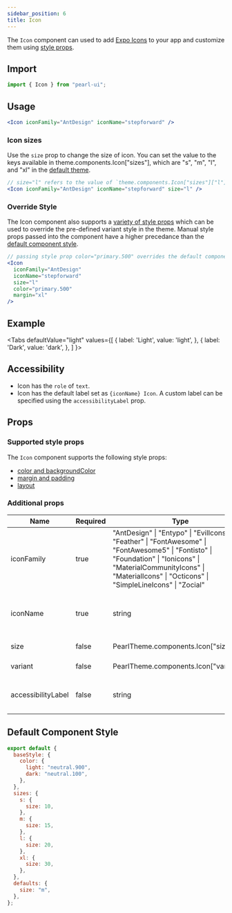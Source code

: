 ```yaml
---
sidebar_position: 6
title: Icon
---
```


The `Icon` component can used to add [Expo Icons](https://icons.expo.fyi/) to your app and customize them using [style props](../../getting-started/style-props).

## Import

```jsx
import { Icon } from "pearl-ui";
```

## Usage

```jsx
<Icon iconFamily="AntDesign" iconName="stepforward" />
```

### Icon sizes

Use the `size` prop to change the size of icon. You can set the value to the keys available in <t>theme.components.Icon["sizes"]</t>, which are <t>"s"</t>, <t>"m"</t>, <t>"l"</t>, and <t>"xl"</t> in the [default theme](#default-component-style).

```jsx
// size="l" refers to the value of `theme.components.Icon["sizes"]["l"]`
<Icon iconFamily="AntDesign" iconName="stepforward" size="l" />
```

### Override Style

The Icon component also supports a [variety of style props](#supported-style-props) which can be used to override the pre-defined variant style in the theme. Manual style props passed into the component have a higher precedance than the [default component style](#default-component-style).

```jsx
// passing style prop color="primary.500" overrides the default component style value of color="neutral.900"
<Icon
  iconFamily="AntDesign"
  iconName="stepforward"
  size="l"
  color="primary.500"
  margin="xl"
/>
```

## Example


<Tabs
  defaultValue="light"
  values={[
    { label: 'Light', value: 'light', },
    { label: 'Dark', value: 'dark', },
  ]
}>
<TabItem value="light">

<Snack snackId="@agrawal-rohit/icon-light" />

</TabItem>

<TabItem value="dark">

<Snack snackId="@agrawal-rohit/icon-dark" />

</TabItem>
</Tabs>

## Accessibility

- Icon has the `role` of `text`.
- Icon has the default label set as `{iconName} Icon`. A custom label can be specified using the `accessibilityLabel` prop.

## Props

### Supported style props

The `Icon` component supports the following style props:

- [color and backgroundColor](../../getting-started/style-props#color-and-background-color)
- [margin and padding](../../getting-started/style-props#margin-and-padding)
- [layout](../../getting-started/style-props#layout)

### Additional props

| Name               | Required | Type                                                                                                                                                                                                                                     | Default | Description                                              |
| ------------------ | -------- | ---------------------------------------------------------------------------------------------------------------------------------------------------------------------------------------------------------------------------------------- | ------- | -------------------------------------------------------- |
| iconFamily         | true     | <t> "AntDesign" \| "Entypo" \| "EvilIcons" \| "Feather" \| "FontAwesome" \| "FontAwesome5" \| "Fontisto" \| "Foundation" \| "Ionicons" \| "MaterialCommunityIcons" \| "MaterialIcons" \| "Octicons" \| "SimpleLineIcons" \| "Zocial"</t> |         | Icon family that contains the icon you want to use       |
| iconName           | true     | <t>string</t>                                                                                                                                                                                                                            |         | Name of the icon as given in it's respective icon family |
| size               | false    | <t>PearlTheme.components.Icon["sizes"]</t>                                                                                                                                                                                               | `"m"`   | The size of the icon                                     |
| variant            | false    | <t>PearlTheme.components.Icon["variants"]</t>                                                                                                                                                                                            |         | The variant of the icon                                  |
| accessibilityLabel | false    | <t>string</t>                                                                                                                                                                                                                            |         | The accessibility label of the icon                      |

## Default Component Style

```js
export default {
  baseStyle: {
    color: {
      light: "neutral.900",
      dark: "neutral.100",
    },
  },
  sizes: {
    s: {
      size: 10,
    },
    m: {
      size: 15,
    },
    l: {
      size: 20,
    },
    xl: {
      size: 30,
    },
  },
  defaults: {
    size: "m",
  },
};
```
